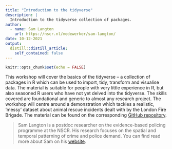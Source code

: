 ```yaml
---
title: "Introduction to the tidyverse"
description: |
  Introduction to the tidyverse collection of packages.
author: 
  - name: Sam Langton
    url: https://nscr.nl/medewerker/sam-langton/
date: 10-12-2021
output:
  distill::distill_article:
    self_contained: false
---
```



```r
knitr::opts_chunk$set(echo = FALSE)
```

This workshop will cover the basics of the tidyverse – a collection of packages in R which can be used to import, tidy, transform and visualise data. The material is suitable for people with very little experience in R, but also seasoned R users who have not yet delved into the tidyverse. The skills covered are foundational and generic to almost any research project. The workshop will centre around a demonstration which tackles a realistic, ‘messy’ dataset about animal rescue incidents dealt with by the London Fire Brigade. The material can be found on the corresponding [GitHub repository](https://github.com/langtonhugh/rss_r).

> Sam Langton is a postdoc researcher on the evidence-based policing programme at the NSCR. His research focuses on the spatial and temporal patterning of crime and police demand. You can find read more about Sam on his [website](www.samlangton.info).



